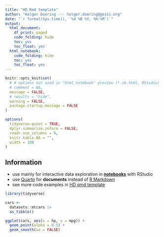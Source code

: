 ```yaml
---
title: "HD Rmd template"
author: "Holger Doering --- holger.doering@gesis.org"
date: "`r format(Sys.time(), '%d %B %Y, %H:%M')`"
output:
  html_document:
    df_print: paged
    code_folding: hide
    toc: yes
    toc_float: yes
  html_notebook:
    code_folding: hide
    toc: yes
    toc_float: yes
---
```

<style type="text/css"> <!-- .table { width: auto } ---> </style>

```r
knitr::opts_knit$set(
  # # options not used in "html_notebook" preview (*.nb.html, RStudio)
  # comment = NA,
  message = FALSE,
  # results = "hide",
  warning = FALSE,
  package.startup.message = FALSE
)

options(
  tidyverse.quiet = TRUE,
  dplyr.summarise.inform = FALSE,
  readr.num_columns = 0,
  knitr.kable.NA = "",
  width = 100
)
```

## Information

+ use mainly for interactive data exploration in [__notebooks__](https://rmarkdown.rstudio.com/lesson-10.html) with RStudio
+ use [Quarto](https://quarto.org/docs/guide/) for __documents__ instead of [R Markdown](https://rmarkdown.rstudio.com/lesson-1.html)
+ see more code examples in [HD qmd template](https://github.com/hdigital/teaching/blob/main/2-r-style-guide-hd/HD-qmd-template.R.qmd)



```r
library(tidyverse)

cars <-
  datasets::mtcars |>
  as_tibble()

ggplot(cars, aes(x = hp, y = mpg)) +
  geom_point(alpha = 0.5) +
  geom_smooth(se = FALSE)
```

